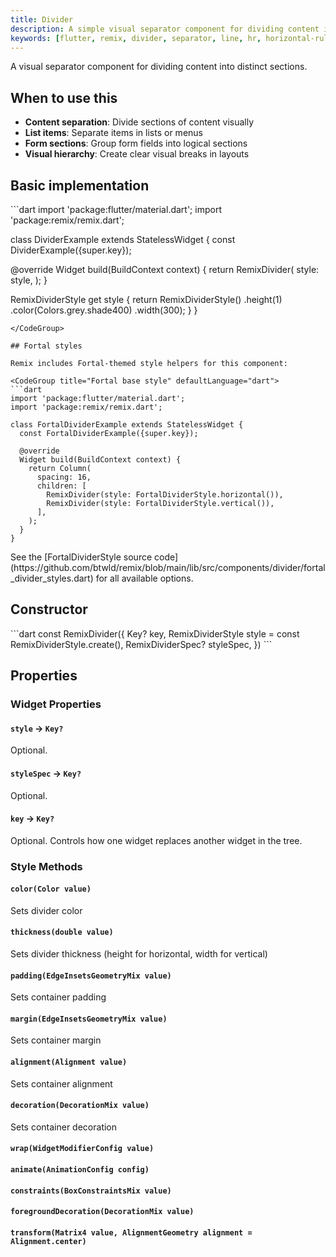 ```yaml
---
title: Divider
description: A simple visual separator component for dividing content into distinct sections
keywords: [flutter, remix, divider, separator, line, hr, horizontal-rule]
---
```


A visual separator component for dividing content into distinct sections.

## When to use this

- **Content separation**: Divide sections of content visually
- **List items**: Separate items in lists or menus
- **Form sections**: Group form fields into logical sections
- **Visual hierarchy**: Create clear visual breaks in layouts

## Basic implementation

<CodeGroup title="Basic implementation" defaultLanguage="dart">
```dart
import 'package:flutter/material.dart';
import 'package:remix/remix.dart';

class DividerExample extends StatelessWidget {
  const DividerExample({super.key});

  @override
  Widget build(BuildContext context) {
    return RemixDivider(
      style: style,
    );
  }

  RemixDividerStyle get style {
    return RemixDividerStyle()
        .height(1)
        .color(Colors.grey.shade400)
        .width(300);
  }
}
```
</CodeGroup>

## Fortal styles

Remix includes Fortal-themed style helpers for this component:

<CodeGroup title="Fortal base style" defaultLanguage="dart">
```dart
import 'package:flutter/material.dart';
import 'package:remix/remix.dart';

class FortalDividerExample extends StatelessWidget {
  const FortalDividerExample({super.key});

  @override
  Widget build(BuildContext context) {
    return Column(
      spacing: 16,
      children: [
        RemixDivider(style: FortalDividerStyle.horizontal()),
        RemixDivider(style: FortalDividerStyle.vertical()),
      ],
    );
  }
}
```
</CodeGroup>

<Info>
  See the [FortalDividerStyle source code](https://github.com/btwld/remix/blob/main/lib/src/components/divider/fortal_divider_styles.dart) for all available options.
</Info>

## Constructor
<CodeGroup title="Constructor" defaultLanguage="dart">
```dart
const RemixDivider({
  Key? key,
  RemixDividerStyle style = const RemixDividerStyle.create(),
  RemixDividerSpec? styleSpec,
})
```
</CodeGroup>


## Properties
### Widget Properties

#### `style` → `Key?`

Optional. 

#### `styleSpec` → `Key?`

Optional. 

#### `key` → `Key?`

Optional. Controls how one widget replaces another widget in the tree.


### Style Methods

#### `color(Color value)`

Sets divider color

#### `thickness(double value)`

Sets divider thickness (height for horizontal, width for vertical)

#### `padding(EdgeInsetsGeometryMix value)`

Sets container padding

#### `margin(EdgeInsetsGeometryMix value)`

Sets container margin

#### `alignment(Alignment value)`

Sets container alignment

#### `decoration(DecorationMix value)`

Sets container decoration

#### `wrap(WidgetModifierConfig value)`

#### `animate(AnimationConfig config)`

#### `constraints(BoxConstraintsMix value)`

#### `foregroundDecoration(DecorationMix value)`

#### `transform(Matrix4 value, AlignmentGeometry alignment = Alignment.center)`

